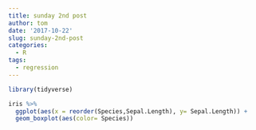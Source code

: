 ```yaml
---
title: sunday 2nd post
author: tom
date: '2017-10-22'
slug: sunday-2nd-post
categories:
  - R
tags:
  - regression
---
```


```r
library(tidyverse)

iris %>% 
  ggplot(aes(x = reorder(Species,Sepal.Length), y= Sepal.Length)) + 
  geom_boxplot(aes(color= Species))


```

